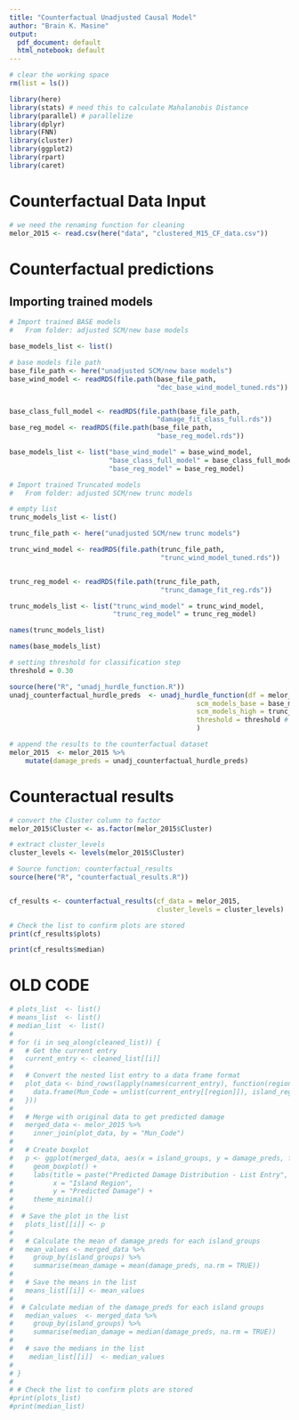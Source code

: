 ```yaml
---
title: "Counterfactual Unadjusted Causal Model"
author: "Brain K. Masine"
output:
  pdf_document: default
  html_notebook: default
---
```



```r
# clear the working space
rm(list = ls())

library(here)
library(stats) # need this to calculate Mahalanobis Distance
library(parallel) # parallelize
library(dplyr)
library(FNN)
library(cluster)
library(ggplot2)
library(rpart)
library(caret)
```

# Counterfactual Data Input
```r
# we need the renaming function for cleaning
melor_2015 <- read.csv(here("data", "clustered_M15_CF_data.csv"))
```


# Counterfactual predictions
## Importing trained models

```r

# Import trained BASE models
#   From folder: adjusted SCM/new base models

base_models_list <- list()

# base models file path
base_file_path <- here("unadjusted SCM/new base models")
base_wind_model <- readRDS(file.path(base_file_path, 
                                     "dec_base_wind_model_tuned.rds"))


base_class_full_model <- readRDS(file.path(base_file_path, 
                                     "damage_fit_class_full.rds"))
base_reg_model <- readRDS(file.path(base_file_path, 
                                     "base_reg_model.rds"))

base_models_list <- list("base_wind_model" = base_wind_model, 
                         "base_class_full_model" = base_class_full_model, 
                         "base_reg_model" = base_reg_model)

```

```r

# Import trained Truncated models
#   From folder: adjusted SCM/new trunc models

# empty list
trunc_models_list <- list()

trunc_file_path <- here("unadjusted SCM/new trunc models")

trunc_wind_model <- readRDS(file.path(trunc_file_path,
                                      "trunc_wind_model_tuned.rds"))


trunc_reg_model <- readRDS(file.path(trunc_file_path,
                                      "trunc_damage_fit_reg.rds"))

trunc_models_list <- list("trunc_wind_model" = trunc_wind_model,
                          "trunc_reg_model" = trunc_reg_model)
```


```r
names(trunc_models_list)
```

```r
names(base_models_list)
```


```r
# setting threshold for classification step
threshold = 0.30

source(here("R", "unadj_hurdle_function.R"))
unadj_counterfactual_hurdle_preds  <- unadj_hurdle_function(df = melor_2015,
                                               scm_models_base = base_models_list,
                                               scm_models_high = trunc_models_list,
                                               threshold = threshold # threshold in train/test models is 0.35
                                               )
```



```r
# append the results to the counterfactual dataset
melor_2015  <- melor_2015 %>%
    mutate(damage_preds = unadj_counterfactual_hurdle_preds)
```

# Counteractual results
```r
# convert the Cluster column to factor
melor_2015$Cluster <- as.factor(melor_2015$Cluster)

# extract cluster_levels
cluster_levels <- levels(melor_2015$Cluster)

# Source function: counterfactual_results 
source(here("R", "counterfactual_results.R"))


cf_results <- counterfactual_results(cf_data = melor_2015, 
                                     cluster_levels = cluster_levels) 

```


```r
# Check the list to confirm plots are stored
print(cf_results$plots)
```

```r
print(cf_results$median)
```

# OLD CODE
```r
# plots_list  <- list()
# means_list  <- list()
# median_list  <- list()
# 
# for (i in seq_along(cleaned_list)) {
#   # Get the current entry
#   current_entry <- cleaned_list[[i]]
# 
#   # Convert the nested list entry to a data frame format
#   plot_data <- bind_rows(lapply(names(current_entry), function(region) {
#     data.frame(Mun_Code = unlist(current_entry[[region]]), island_regions = region, stringsAsFactors = FALSE)
#   }))
# 
#   # Merge with original data to get predicted damage
#   merged_data <- melor_2015 %>%
#     inner_join(plot_data, by = "Mun_Code")
# 
#   # Create boxplot
#   p <- ggplot(merged_data, aes(x = island_groups, y = damage_preds, fill = island_groups)) +
#     geom_boxplot() +
#     labs(title = paste("Predicted Damage Distribution - List Entry", i),
#          x = "Island Region",
#          y = "Predicted Damage") +
#     theme_minimal()
# 
#  # Save the plot in the list
#   plots_list[[i]] <- p
# 
#   # Calculate the mean of damage_preds for each island_groups
#   mean_values <- merged_data %>%
#     group_by(island_groups) %>%
#     summarise(mean_damage = mean(damage_preds, na.rm = TRUE))
# 
#   # Save the means in the list
#   means_list[[i]] <- mean_values
# 
#  # Calculate median of the damage_preds for each island groups
#   median_values  <- merged_data %>%
#     group_by(island_groups) %>%
#     summarise(median_damage = median(damage_preds, na.rm = TRUE))
# 
#   # save the medians in the list
#    median_list[[i]]  <- median_values
# 
# }
# 
# # Check the list to confirm plots are stored
#print(plots_list)
#print(median_list)
```

